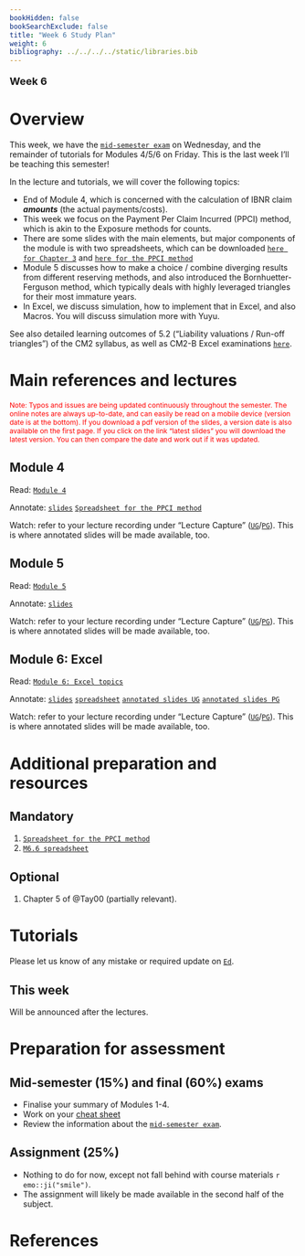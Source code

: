 ```yaml
---
bookHidden: false
bookSearchExclude: false
title: "Week 6 Study Plan"
weight: 6
bibliography: ../../../../static/libraries.bib
---
```



<p style="font-size:18px;font-weight:bold;">Week 6</p> 

# Overview

<!-- This week, we will cover the following topics: -->
This week, we have the [``mid-semester exam``](https://topics-actl.netlify.app/docs/0-subject-guide/assessment/#mid-semester-exam) on Wednesday, and the remainder of tutorials for Modules 4/5/6 on Friday. This is the last week I'll be teaching this semester!


In the lecture and tutorials, we will cover the following topics:

- End of Module 4, which is concerned with the calculation of IBNR claim ***amounts*** (the actual payments/costs).
- This week we focus on the Payment Per Claim Incurred (PPCI) method, which is akin to the Exposure methods for counts. 
- There are some slides with the main elements, but major components of the module is with two spreadsheets, which can be downloaded [``here for Chapter 3``](https://canvas.lms.unimelb.edu.au/courses/220261/modules/items/6021476) and [``here for the PPCI method``](https://canvas.lms.unimelb.edu.au/courses/220261/modules/items/6021477)
- Module 5 discusses how to make a choice / combine diverging results from different reserving methods, and also introduced the Bornhuetter-Ferguson method, which typically deals with highly leveraged triangles for their most immature years.
- In Excel, we discuss simulation, how to implement that in Excel, and also Macros. You will discuss simulation more with Yuyu.





See also detailed learning outcomes of 5.2 ("Liability valuations / Run-off triangles") of the CM2 syllabus, as well as CM2-B Excel examinations [``here``](../../0-subject-guide/SILO).



# Main references and lectures


<p style="font-size:12px;color: rgb(255, 0, 0);">Note: Typos and issues are being updated continuously throughout the semester. The online notes are always up-to-date, and can easily be read on a mobile device (version date is at the bottom). If you download a pdf version of the slides, a version date is also available on the first page. If you click on the link "latest slides" you will download the latest version. You can then compare the date and work out if it was updated. </p>



## Module 4


Read: [``Module 4``](../../2-reserving/m4-reserving-claim-amounts/)

Annotate: [``slides``](../../../output/24-Top-M4-lec.pdf) [``Spreadsheet for the PPCI method``](https://canvas.lms.unimelb.edu.au/courses/220261/modules/items/6021477)

Watch: refer to your lecture recording under "Lecture Capture" ([``UG``](https://canvas.lms.unimelb.edu.au/courses/183926/external_tools/701)/[``PG``](https://canvas.lms.unimelb.edu.au/courses/181779/external_tools/701)). This is where annotated slides will be made available, too.


## Module 5

Read: [``Module 5``](../../2-reserving/m5-reserving-combination/)

Annotate: [``slides``](../../../output/24-Top-M5-lec.pdf)

Watch: refer to your lecture recording under "Lecture Capture" ([``UG``](https://canvas.lms.unimelb.edu.au/courses/183926/external_tools/701)/[``PG``](https://canvas.lms.unimelb.edu.au/courses/181779/external_tools/701)). This is where annotated slides will be made available, too.



## Module 6: Excel

Read: [``Module 6: Excel topics``](../../3-excel/m6-excel)

Annotate: [``slides``](../../../output/24-Top-M6-lec.pdf) [``spreadsheet``](https://canvas.lms.unimelb.edu.au/courses/220261/modules/items/6034154) 
[``annotated slides UG``](https://canvas.lms.unimelb.edu.au/courses/183926/modules) [``annotated slides PG``](https://canvas.lms.unimelb.edu.au/courses/181779/modules)

Watch: refer to your lecture recording under "Lecture Capture" ([``UG``](https://canvas.lms.unimelb.edu.au/courses/183926/external_tools/701)/[``PG``](https://canvas.lms.unimelb.edu.au/courses/181779/external_tools/701)). This is where annotated slides will be made available, too.





# Additional preparation and resources


## Mandatory

1. [``Spreadsheet for the PPCI method``](https://canvas.lms.unimelb.edu.au/courses/220261/modules/items/6021477)
1. [``M6.6 spreadsheet``](https://canvas.lms.unimelb.edu.au/courses/220261/modules/items/6034154) 


## Optional

1. Chapter 5 of @Tay00 (partially relevant).





# Tutorials


Please let us know of any mistake or required update on [``Ed``](https://canvas.lms.unimelb.edu.au/courses/220261/external_tools/5837?display=borderless).
<!-- ## Tutorial materials -->


## This week


Will be announced after the lectures.

<!-- Tutorial exercises in scope this week are -->

<!-- - Pre-tutorials: 6.5.1 (`etiquette1xl`), as well as reviewing the lecture's spreadsheet and associated slides. -->
<!-- - Tutorials: 4.1.1 (`LRamounts1`), 4.2.1 (`LRamounts2`), and 4.2.2 (`LRamounts3`).  -->




# Preparation for assessment


## Mid-semester (15%) and final (60%) exams

<!-- install.packages("devtools") -->
<!-- devtools::install_github("hadley/emo") -->


- Finalise your summary of Modules 1-4. 
- Work on your [cheat sheet](https://topics-actl.netlify.app/docs/0-subject-guide/assessment/#type)
- Review the information about the [``mid-semester exam``](https://topics-actl.netlify.app/docs/0-subject-guide/assessment/#mid-semester-exam). 


<!-- Information about the mid-semester exam is available [`here and in the links therein`](https://edstem.org/au/courses/12155/discussion/1531072). -->


## Assignment (25%)

- Nothing to do for now, except not fall behind with course materials `r emo::ji("smile")`.
- The assignment will likely be made available in the second half of the subject.


# References